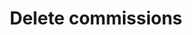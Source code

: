 ---
title: 'Delete commissions'
openapi: 'openapi-v2-commissions DELETE /commissions/batch/destroy'
---